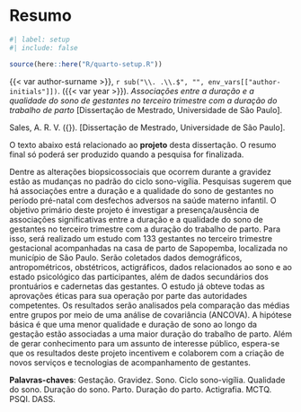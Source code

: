 <!-- %:::% .common h1 begin %:::% -->
# Resumo {.unnumbered}
<!-- %:::% .common h1 end %:::% -->

```r
#| label: setup
#| include: false

source(here::here("R/quarto-setup.R"))
```

{{< var author-surname >}}, `r sub("\\. .\\.$", "", env_vars[["author-initials"]])`. ({{< var year >}}). _Associações entre a duração e a qualidade do sono de gestantes no terceiro trimestre com a duração do trabalho de parto_ [Dissertação de Mestrado, Universidade de São Paulo].

::: {.content-visible when-format="pdf"}
<!-- %:::% foreign-abstract reference begin %:::% -->
Sales, A. R. V. ({\imprimirdata}). \textit{Associações entre a duração e a qualidade do sono de gestantes no terceiro trimestre com a duração do trabalho de parto} [Dissertação de Mestrado, Universidade de São Paulo].
<!-- %:::% foreign-abstract reference end %:::% -->
:::

<!-- %:::% foreign-abstract body begin %:::% -->
O texto abaixo está relacionado ao __projeto__ desta dissertação. O resumo final só poderá ser produzido quando a pesquisa for finalizada.

Dentre as alterações biopsicossociais que ocorrem durante a gravidez estão as mudanças no padrão do ciclo sono-vigília. Pesquisas sugerem que há associações entre a duração e a qualidade do sono de gestantes no período pré-natal com desfechos adversos na saúde materno infantil. O objetivo primário deste projeto é investigar a presença/ausência de associações significativas entre a duração e a qualidade do sono de gestantes no terceiro trimestre com a duração do trabalho de parto. Para isso, será realizado um estudo com 133 gestantes no terceiro trimestre gestacional acompanhadas na casa de parto de Sapopemba, localizada no município de São Paulo. Serão coletados dados demográficos, antropométricos, obstétricos, actigráficos, dados relacionados ao sono e ao estado psicológico das participantes, além de dados secundários dos prontuários e cadernetas das gestantes. O estudo já obteve todas as aprovações éticas para sua operação por parte das autoridades competentes. Os resultados serão analisados pela comparação das médias entre grupos por meio de uma análise de covariância (ANCOVA). A hipótese básica é que uma menor qualidade e duração de sono ao longo da gestação estão associadas a uma maior duração do trabalho de parto. Além de gerar conhecimento para um assunto de interesse público, espera-se que os resultados deste projeto incentivem e colaborem com a criação de novos serviços e tecnologias de acompanhamento de gestantes.
<!-- %:::% foreign-abstract body end %:::% -->

__Palavras-chaves__: Gestação. Gravidez. Sono. Ciclo sono-vigília. Qualidade do sono. Duração do sono. Parto. Duração do parto. Actigrafia. MCTQ. PSQI. DASS.

::: {.content-visible when-format="pdf"}
<!-- %:::% foreign-abstract keywords begin %:::% -->
\begin{tabular}{p{3.6cm} p{12.3cm}}
  \textbf{Palavras-chaves}: &  Gestação. Gravidez. Sono. Ciclo sono-vigília. Qualidade do sono. Duração do sono. Parto. Duração do parto. Actigrafia. MCTQ. PSQI. DASS.
\end{tabular}
<!-- %:::% foreign-abstract keywords end %:::% -->
:::
